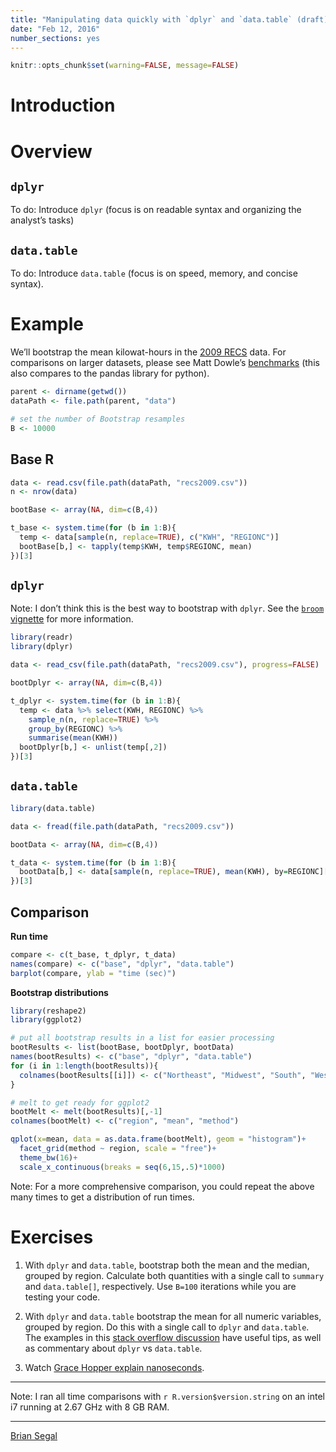 ```yaml
---
title: "Manipulating data quickly with `dplyr` and `data.table` (draft)"
date: "Feb 12, 2016"
number_sections: yes
---
```


```r
knitr::opts_chunk$set(warning=FALSE, message=FALSE)
```
# Introduction

# Overview

## `dplyr`

To do: Introduce `dplyr` (focus is on readable syntax and organizing the analyst's tasks)

## `data.table`

To do: Introduce `data.table` (focus is on speed, memory, and concise syntax).

# Example

We'll bootstrap the mean kilowat-hours in the [2009 RECS](http://www.eia.gov/consumption/residential/data/2009/) data. For comparisons on larger datasets, please see Matt Dowle's [benchmarks](https://github.com/Rdatatable/data.table/wiki/Benchmarks-%3A-Grouping) (this also compares to the pandas library for python).

```r
parent <- dirname(getwd())
dataPath <- file.path(parent, "data")

# set the number of Bootstrap resamples
B <- 10000
```

## Base R

```r

data <- read.csv(file.path(dataPath, "recs2009.csv"))
n <- nrow(data)

bootBase <- array(NA, dim=c(B,4))

t_base <- system.time(for (b in 1:B){
  temp <- data[sample(n, replace=TRUE), c("KWH", "REGIONC")]
  bootBase[b,] <- tapply(temp$KWH, temp$REGIONC, mean)
})[3]
```

## `dplyr`

Note: I don't think this is the best way to bootstrap with `dplyr`. See the [`broom` vignette](https://cran.r-project.org/web/packages/broom/vignettes/bootstrapping.html) for more information.

```r
library(readr)
library(dplyr)

data <- read_csv(file.path(dataPath, "recs2009.csv"), progress=FALSE)

bootDplyr <- array(NA, dim=c(B,4))

t_dplyr <- system.time(for (b in 1:B){
  temp <- data %>% select(KWH, REGIONC) %>%
    sample_n(n, replace=TRUE) %>%
    group_by(REGIONC) %>%
    summarise(mean(KWH))
  bootDplyr[b,] <- unlist(temp[,2])
})[3]
```

## `data.table`

```r
library(data.table)

data <- fread(file.path(dataPath, "recs2009.csv"))

bootData <- array(NA, dim=c(B,4))

t_data <- system.time(for (b in 1:B){
  bootData[b,] <- data[sample(n, replace=TRUE), mean(KWH), by=REGIONC][order(REGIONC),V1]
})[3]
```
## Comparison 

**Run time**

```r
compare <- c(t_base, t_dplyr, t_data)
names(compare) <- c("base", "dplyr", "data.table")
barplot(compare, ylab = "time (sec)")
```

**Bootstrap distributions**

```r
library(reshape2)
library(ggplot2)

# put all bootstrap results in a list for easier processing
bootResults <- list(bootBase, bootDplyr, bootData)
names(bootResults) <- c("base", "dplyr", "data.table")
for (i in 1:length(bootResults)){
  colnames(bootResults[[i]]) <- c("Northeast", "Midwest", "South", "West")
}

# melt to get ready for ggplot2
bootMelt <- melt(bootResults)[,-1]
colnames(bootMelt) <- c("region", "mean", "method")

qplot(x=mean, data = as.data.frame(bootMelt), geom = "histogram")+
  facet_grid(method ~ region, scale = "free")+
  theme_bw(16)+
  scale_x_continuous(breaks = seq(6,15,.5)*1000)
```

Note: For a more comprehensive comparison, you could repeat the above many times to get a distribution of run times.

# Exercises

1. With `dplyr` and `data.table`, bootstrap both the mean and the median, grouped by region. Calculate both quantities with a single call to `summary` and `data.table[]`, respectively. Use `B=100` iterations while you are testing your code.

2. With `dplyr` and `data.table` bootstrap the mean for all numeric variables, grouped by region. Do this with a single call to `dplyr` and `data.table`. The examples in this [stack overflow discussion](http://stackoverflow.com/questions/21435339/data-table-vs-dplyr-can-one-do-something-well-the-other-cant-or-does-poorly) have useful tips, as well as commentary about `dplyr` vs `data.table`.

3. Watch [Grace Hopper explain nanoseconds](https://www.youtube.com/watch?v=JEpsKnWZrJ8).

---

Note: I ran all time comparisons with `r R.version$version.string` on an intel i7 running at 2.67 GHz with 8 GB RAM.

---

[Brian Segal](https://github.com/bdsegal)